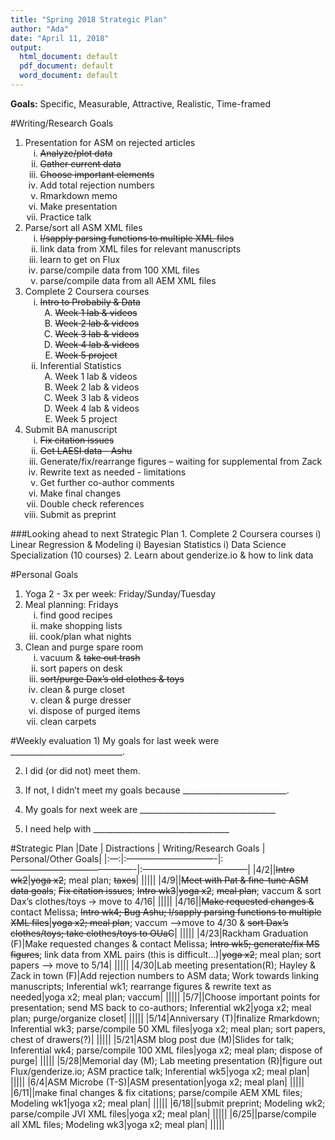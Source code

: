 ```yaml
---
title: "Spring 2018 Strategic Plan"
author: "Ada"
date: "April 11, 2018"
output:
  html_document: default
  pdf_document: default
  word_document: default
---
```


**Goals:** 
Specific, Measurable, Attractive, Realistic, Time-framed


#Writing/Research Goals

1. Presentation for ASM on rejected articles
    i) ~~Analyze/plot data~~
    i) ~~Gather current data~~
    i) ~~Choose important elements~~
    i) Add total rejection numbers
    i) Rmarkdown memo
    i) Make presentation
    i) Practice talk
2. Parse/sort all ASM XML files
    i) ~~l/sapply parsing functions to multiple XML files~~
    i) link data from XML files for relevant manuscripts
    i) learn to get on Flux
    i) parse/compile data from 100 XML files
    i) parse/compile data from all AEM XML files
3. Complete 2 Coursera courses
    i) ~~Intro to Probabily & Data~~
        A) ~~Week 1 lab & videos~~
        B) ~~Week 2 lab & videos~~
        C) ~~Week 3 lab & videos~~
        D) ~~Week 4 lab & videos~~
        E) ~~Week 5 project~~
    i) Inferential Statistics
        A) Week 1 lab & videos
        B) Week 2 lab & videos
        C) Week 3 lab & videos
        D) Week 4 lab & videos
        E) Week 5 project
4. Submit BA manuscript
    i) ~~Fix citation issues~~
    i) ~~Get LAESI data - Ashu~~
    i) Generate/fix/rearrange figures -- waiting for supplemental from Zack
    i) Rewrite text as needed - limitations
    i) Get further co-author comments
    i) Make final changes
    i) Double check references
    i) Submit as preprint

###Looking ahead to next Strategic Plan
1. Complete 2 Coursera courses
    i) Linear Regression & Modeling
    i) Bayesian Statistics
    i) Data Science Specialization (10 courses)
2. Learn about genderize.io & how to link data

#Personal Goals

1. Yoga 2 - 3x per week: Friday/Sunday/Tuesday
2. Meal planning: Fridays
    i) find good recipes
    i) make shopping lists
    i) cook/plan what nights
3. Clean and purge spare room
    i) vacuum & ~~take out trash~~
    i) sort papers on desk
    i) ~~sort/purge Dax's old clothes & toys~~
    i) clean & purge closet
    i) clean & purge dresser
    i) dispose of purged items
    i) clean carpets

#Weekly evaluation
1) My goals for last week were ____________________________.

2) I did (or did not) meet them.

3) If not, I didn't meet my goals because __________________________.

4) My goals for next week are __________________________________

5) I need help with __________________________________


#Strategic Plan
|Date | Distractions | Writing/Research Goals | Personal/Other Goals|
|:---:|:-------------------------------|:-------------------------------------------|:------------------------------------|
|4/2||~~Intro wk2~~|~~yoga x2~~; meal plan; ~~taxes~~|
|||||
|4/9||~~Meet with Pat & fine-tune ASM data goals~~; ~~Fix citation issues~~; ~~Intro wk3~~|~~yoga x2~~; ~~meal plan~~; vaccum & sort Dax's clothes/toys -> move to 4/16|
|||||
|4/16||~~Make requested changes &~~ contact Melissa; ~~Intro wk4; Bug Ashu; l/sapply parsing functions to multiple XML files~~|~~yoga x2; meal plan~~; vaccum -->move to 4/30 & ~~sort Dax's clothes/toys; take clothes/toys to OUaC~~|
|||||
|4/23|Rackham Graduation (F)|Make requested changes & contact Melissa; ~~Intro wk5; generate/fix MS figures~~; link data from XML pairs (this is difficult...)|~~yoga x2~~; meal plan; sort papers --> move to 5/14|
|||||
|4/30|Lab meeting presentation(R); Hayley & Zack in town (F)|Add rejection numbers to ASM data; Work towards linking manuscripts; Inferential wk1; rearrange figures & rewrite text as needed|yoga x2; meal plan; vaccum|
|||||
|5/7||Choose important points for presentation; send MS back to co-authors; Inferential wk2|yoga x2; meal plan; purge/organize closet|
|||||
|5/14|Anniversary (T)|finalize Rmarkdown; Inferential wk3; parse/compile 50 XML files|yoga x2; meal plan; sort papers, chest of drawers(?)|
|||||
|5/21|ASM blog post due (M)|Slides for talk; Inferential wk4; parse/compile 100 XML files|yoga x2; meal plan; dispose of purge|
|||||
|5/28|Memorial day (M); Lab meeting presentation (R)|figure out Flux/genderize.io; ASM practice talk; Inferential wk5|yoga x2; meal plan|
|||||
|6/4|ASM Microbe (T-S)|ASM presentation|yoga x2; meal plan|
|||||
|6/11||make final changes & fix citations; parse/compile AEM XML files; Modeling wk1|yoga x2; meal plan|
|||||
|6/18||submit preprint; Modeling wk2; parse/compile JVI XML files|yoga x2; meal plan|
|||||
|6/25||parse/compile all XML files; Modeling wk3|yoga x2; meal plan|
|||||
